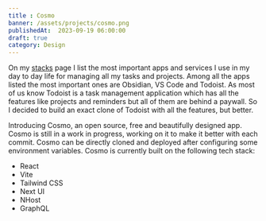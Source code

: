 ```yaml
---
title : Cosmo
banner: /assets/projects/cosmo.png
publishedAt:  2023-09-19 06:00:00
draft: true
category: Design
---
```

On my [stacks](https://hosenur.dev/stack) page I list the most important apps and services I use in my day to day life for managing all my tasks and projects. Among all the apps listed the most important ones are Obsidian, VS Code and Todoist. As most of us know Todoist is a task management application which has all the features like projects and reminders but all of them are behind a paywall. So I decided to build an exact clone of Todoist with all the features, but better.

Introducing Cosmo, an open source, free and beautifully designed app. Cosmo is still in a work in progress, working on it to make it better with each commit. Cosmo can be directly cloned and deployed after configuring some environment variables. Cosmo is currently built on the following tech stack:
- React
- Vite
- Tailwind CSS
- Next UI
- NHost
- GraphQL
